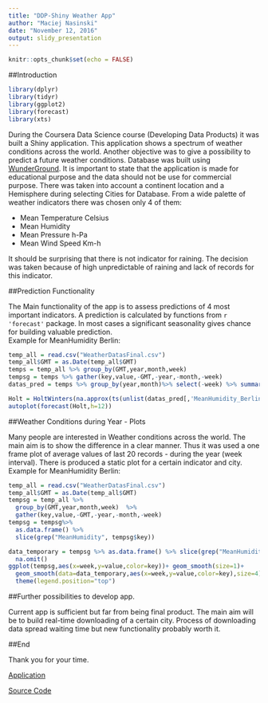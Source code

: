 ```yaml
---
title: "DDP-Shiny Weather App"
author: "Maciej Nasinski"
date: "November 12, 2016"
output: slidy_presentation
---
```


```r
knitr::opts_chunk$set(echo = FALSE)
```

##Introduction

```r
library(dplyr)
library(tidyr)
library(ggplot2)
library(forecast)
library(xts)
```

During the Coursera Data Science course (Developing Data Products) it was built a Shiny application.
This application shows a spectrum of weather conditions across the world.
Another objective was to give a possibility to predict a future weather conditions.
Database was built using [WunderGround](https://www.wunderground.com). 
It is important to state that the application is made for educational purpose and the data should not be use for commercial purpose.
There was taken into account a continent location and a Hemisphere during selecting Cities for Database.
From a wide palette of weather indicators there was chosen only 4 of them:

- Mean Temperature Celsius
- Mean Humidity
- Mean Pressure h-Pa
- Mean Wind Speed Km-h

It should be surprising that there is not indicator for raining. 
The decision was taken because of high unpredictable of raining and lack of records for this indicator.

##Prediction Functionality

The Main functionality of the app is to assess predictions of 4 most important indicators. 
A prediction is calculated by functions from `r 'forecast'` package. 
In most cases a significant seasonality gives chance for building valuable prediction.   
Example for MeanHumidity Berlin:

```r
temp_all = read.csv("WeatherDatasFinal.csv")
temp_all$GMT = as.Date(temp_all$GMT)
temps = temp_all %>% group_by(GMT,year,month,week) 
tempsg = temps %>% gather(key,value,-GMT,-year,-month,-week) 
datas_pred = temps %>% group_by(year,month)%>% select(-week) %>% summarise_all(funs(mean(.,na.rm=TRUE))) 
```

```r
Holt = HoltWinters(na.approx(ts(unlist(datas_pred[,'MeanHumidity_Berlin']),frequency = 12,start=c(1996,1),end=c(2016,11))))
autoplot(forecast(Holt,h=12))
```

##Weather Conditions during Year - Plots

Many people are interested in Weather conditions across the world. 
The main aim is to show the difference in a clear manner. 
Thus it was used a one frame plot of average values of last 20 records - during the year (week interval). 
There is produced a static plot for a certain indicator and city.   
Example for MeanHumidity Berlin:

```r
temp_all = read.csv("WeatherDatasFinal.csv")
temp_all$GMT = as.Date(temp_all$GMT)
tempsg = temp_all %>% 
  group_by(GMT,year,month,week)  %>%
  gather(key,value,-GMT,-year,-month,-week) 
tempsg = tempsg%>%
  as.data.frame() %>%
  slice(grep("MeanHumidity", tempsg$key))
```

```r
data_temporary = tempsg %>% as.data.frame() %>% slice(grep("MeanHumidity_Berlin", tempsg$key)) %>%
  na.omit()
ggplot(tempsg,aes(x=week,y=value,color=key))+ geom_smooth(size=1)+
  geom_smooth(data=data_temporary,aes(x=week,y=value,color=key),size=4)+
  theme(legend.position="top")
```

##Further possibilities to develop app.

Current app is sufficient but far from being final product. 
The main aim will be to build real-time downloading of a certain city. 
Process of downloading data spread waiting time but new functionality probably worth it.

##End

Thank you for your time.

[Application](https://polkas.shinyapps.io/ShinyAppWeather/)

[Source Code](https://github.com/Polkas/ShinyWeatherApp)


